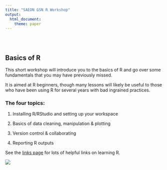 ```yaml
---
title: "SAEON GSN R Workshop"
output: 
  html_document:
    theme: paper
---
```


<style type="text/css">
.title {
  display: none;
}

#getting-started img {
  margin-right: 10px;
}

</style>

<div class="row" style="padding-top: 30px;">
<div class="col-sm-6">

# Basics of R

This short workshop will introduce you to the basics of R and go over some fundamentals that you may have previously missed. 

It is aimed at R beginners, though many lessons will likely be useful to those who have been using R for several years with bad ingrained practices. 

### The four topics:

1. Installing R/RStudio and setting up your workspace

2. Basics of data cleaning, manipulation & plotting

3. Version control & collaborating

4. Reporting R outputs


See the [links page](https://jdmwhite.github.io/SAEON_GSN_R/Links.html) for lots of helpful links on learning R.


</div>
<div class="col-sm-6">

<a href = "">
![](images/logo.png)
</a>
</div>
